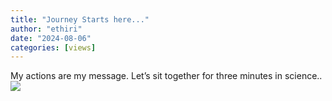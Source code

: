 ```yaml
---
title: "Journey Starts here..."
author: "ethiri"
date: "2024-08-06"
categories: [views]
---
```


My actions are my message. Let's sit together for three minutes in science..
![](thumbnail.jpg)

